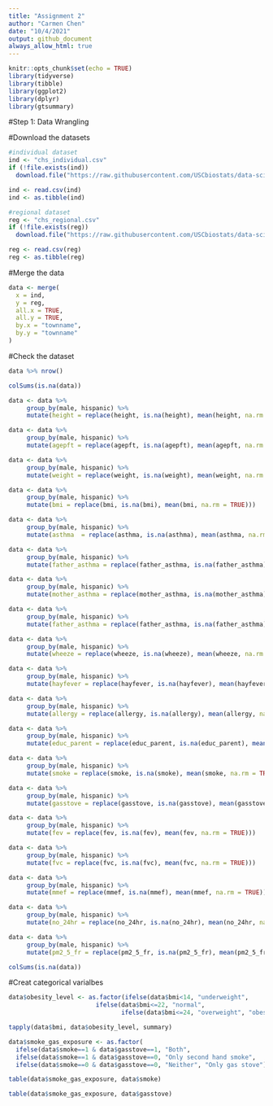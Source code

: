 ```yaml
---
title: "Assignment 2"
author: "Carmen Chen"
date: "10/4/2021"
output: github_document
always_allow_html: true
---
```


```r
knitr::opts_chunk$set(echo = TRUE)
library(tidyverse)
library(tibble)
library(ggplot2)
library(dplyr)
library(gtsummary)
```


#Step 1: Data Wrangling

#Download the datasets
```r
#individual dataset
ind <- "chs_individual.csv"
if (!file.exists(ind))
  download.file("https://raw.githubusercontent.com/USCbiostats/data-science-data/master/01_chs/chs_individual.csv", destfile = ind)

ind <- read.csv(ind)
ind <- as.tibble(ind)

#regional dataset
reg <- "chs_regional.csv"
if (!file.exists(reg))
  download.file("https://raw.githubusercontent.com/USCbiostats/data-science-data/master/01_chs/chs_regional.csv", destfile = reg)

reg <- read.csv(reg)
reg <- as.tibble(reg)
```

#Merge the data
```r
data <- merge(
  x = ind,
  y = reg,
  all.x = TRUE,
  all.y = TRUE,
  by.x = "townname",
  by.y = "townname"
)
```

#Check the dataset
```r
data %>% nrow()

colSums(is.na(data))

```
```r
data <- data %>% 
     group_by(male, hispanic) %>%
     mutate(height = replace(height, is.na(height), mean(height, na.rm = TRUE)))

data <- data %>% 
     group_by(male, hispanic) %>%
     mutate(agepft = replace(agepft, is.na(agepft), mean(agepft, na.rm = TRUE)))

data <- data %>% 
     group_by(male, hispanic) %>%
     mutate(weight = replace(weight, is.na(weight), mean(weight, na.rm = TRUE)))

data <- data %>% 
     group_by(male, hispanic) %>%
     mutate(bmi = replace(bmi, is.na(bmi), mean(bmi, na.rm = TRUE)))

data <- data %>% 
     group_by(male, hispanic) %>%
     mutate(asthma  = replace(asthma, is.na(asthma), mean(asthma, na.rm = TRUE)))

data <- data %>% 
     group_by(male, hispanic) %>%
     mutate(father_asthma = replace(father_asthma, is.na(father_asthma), mean(father_asthma, na.rm = TRUE)))

data <- data %>% 
     group_by(male, hispanic) %>%
     mutate(mother_asthma = replace(mother_asthma, is.na(mother_asthma), mean(mother_asthma, na.rm = TRUE)))

data <- data %>% 
     group_by(male, hispanic) %>%
     mutate(father_asthma = replace(father_asthma, is.na(father_asthma), mean(father_asthma, na.rm = TRUE)))

data <- data %>% 
     group_by(male, hispanic) %>%
     mutate(wheeze = replace(wheeze, is.na(wheeze), mean(wheeze, na.rm = TRUE)))

data <- data %>% 
     group_by(male, hispanic) %>%
     mutate(hayfever = replace(hayfever, is.na(hayfever), mean(hayfever, na.rm = TRUE)))

data <- data %>% 
     group_by(male, hispanic) %>%
     mutate(allergy = replace(allergy, is.na(allergy), mean(allergy, na.rm = TRUE)))

data <- data %>% 
     group_by(male, hispanic) %>%
     mutate(educ_parent = replace(educ_parent, is.na(educ_parent), mean(educ_parent, na.rm = TRUE)))

data <- data %>% 
     group_by(male, hispanic) %>%
     mutate(smoke = replace(smoke, is.na(smoke), mean(smoke, na.rm = TRUE)))

data <- data %>% 
     group_by(male, hispanic) %>%
     mutate(gasstove = replace(gasstove, is.na(gasstove), mean(gasstove, na.rm = TRUE)))

data <- data %>% 
     group_by(male, hispanic) %>%
     mutate(fev = replace(fev, is.na(fev), mean(fev, na.rm = TRUE)))

data <- data %>% 
     group_by(male, hispanic) %>%
     mutate(fvc = replace(fvc, is.na(fvc), mean(fvc, na.rm = TRUE)))

data <- data %>% 
     group_by(male, hispanic) %>%
     mutate(mmef = replace(mmef, is.na(mmef), mean(mmef, na.rm = TRUE)))

data <- data %>% 
     group_by(male, hispanic) %>%
     mutate(no_24hr = replace(no_24hr, is.na(no_24hr), mean(no_24hr, na.rm = TRUE)))

data <- data %>% 
     group_by(male, hispanic) %>%
     mutate(pm2_5_fr = replace(pm2_5_fr, is.na(pm2_5_fr), mean(pm2_5_fr, na.rm = TRUE)))

colSums(is.na(data))
```




#Creat categorical varialbes
```r
data$obesity_level <- as.factor(ifelse(data$bmi<14, "underweight",
                        ifelse(data$bmi<=22, "normal",
                               ifelse(data$bmi<=24, "overweight", "obese"))))

tapply(data$bmi, data$obesity_level, summary)
```

```r
data$smoke_gas_exposure <- as.factor(
  ifelse(data$smoke==1 & data$gasstove==1, "Both",           
  ifelse(data$smoke==1 & data$gasstove==0, "Only second hand smoke",
  ifelse(data$smoke==0 & data$gasstove==0, "Neither", "Only gas stove"))))

table(data$smoke_gas_exposure, data$smoke)

table(data$smoke_gas_exposure, data$gasstove)

```

